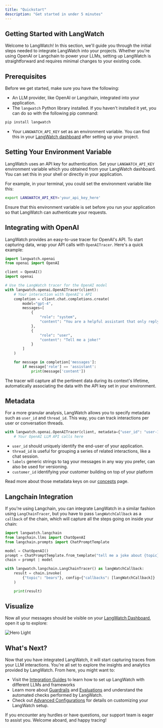 ```yaml
---
title: "Quickstart"
description: "Get started in under 5 minutes"
---
```


## Getting Started with LangWatch

Welcome to LangWatch! In this section, we'll guide you through the initial steps needed to integrate LangWatch into your projects. Whether you're using OpenAI or Langchain to power your LLMs, setting up LangWatch is straightforward and requires minimal changes to your existing code.

## Prerequisites

Before we get started, make sure you have the following:

- An LLM provider, like OpenAI or Langchain, integrated into your application.
- The `langwatch` Python library installed. If you haven't installed it yet, you can do so with the following pip command:

```sh
pip install langwatch
```

- Your `LANGWATCH_API_KEY` set as an environment variable. You can find this in your [LangWatch dashboard](https://app.langwatch.ai) after setting up your project.

## Setting Your Environment Variable

LangWatch uses an API key for authentication. Set your `LANGWATCH_API_KEY` environment variable which you obtained from your LangWatch dashboard. You can set this in your shell or directly in your application.

For example, in your terminal, you could set the environment variable like this:

```sh
export LANGWATCH_API_KEY='your_api_key_here'
```

Ensure that this environment variable is set before you run your application so that LangWatch can authenticate your requests.

## Integrating with OpenAI

LangWatch provides an easy-to-use tracer for OpenAI's API. To start capturing data, wrap your API calls with `OpenAITracer`. Here's a quick example:

```python
import langwatch.openai
from openai import OpenAI

client = OpenAI()
import openai

# Use the LangWatch tracer for the OpenAI model
with langwatch.openai.OpenAITracer(client):
    # Your interaction with OpenAI's API
    completion = client.chat.completions.create(
        model="gpt-4",
        messages=[
            {
                "role": "system",
                "content": "You are a helpful assistant that only reply in short tweet-like responses, using lots of emojis.",
            },
            {
                "role": "user",
                "content": "Tell me a joke!"
            }
        ]
    )

    for message in completion['messages']:
        if message['role'] == 'assistant':
            print(message['content'])
```

The tracer will capture all the pertinent data during its context's lifetime, automatically associating the data with the API key set in your environment.

## Metadata

For a more granular analysis, LangWatch allows you to specify metadata such as `user_id` and `thread_id`. This way, you can track interactions per user or conversation threads.

```python
with langwatch.openai.OpenAITracer(client, metadata={"user_id": "user-123", "thread_id": "thread-456"}):
    # Your OpenAI LLM API calls here
```

- `user_id` should uniquely identify the end-user of your application.
- `thread_id` is useful for grouping a series of related interactions, like a chat session.
- `labels` generic strings to tag your messages in any way you prefer, can also be used for versioning.
- `customer_id` identifying your customer building on top of your platform

Read more about those metadata keys on our [concepts](./concepts) page.

## Langchain Integration

If you're using Langchain, you can integrate LangWatch in a similar fashion using `LangChainTracer`, but you have to pass `langWatchCallback` as a `callback` of the chain, which will capture all the steps going on inside your chain:

```python
import langwatch.langchain
from langchain.llms import ChatOpenAI
from langchain.prompts import ChatPromptTemplate

model = ChatOpenAI()
prompt = ChatPromptTemplate.from_template("tell me a joke about {topic}")
chain = prompt | model

with langwatch.langchain.LangChainTracer() as langWatchCallback:
    result = chain.invoke(
        {"topic": "bears"}, config={"callbacks": [langWatchCallback]}
    )

    print(result)
```

## Visualize

Now all your messages should be visible on your [LangWatch Dashboard](https://app.langwatch.ai), open it up to explore:

<img
  className="block dark:hidden"
  src="/images/screenshot-dashboard.png"
  alt="Hero Light"
/>

## What's Next?

Now that you have integrated LangWatch, it will start capturing traces from your LLM interactions. You're all set to explore the insights and analytics provided by LangWatch. From here, you might want to:

- Visit the [Integration Guides](/docs/category/integration-guides) to learn how to set up LangWatch with different LLMs and frameworks
- Learn more about [Guardrails](#) and [Evaluations](#) and understand the automated checks performed by LangWatch.
- Check out [Advanced Configurations](#) for details on customizing your LangWatch setup.

If you encounter any hurdles or have questions, our support team is eager to assist you. Welcome aboard, and happy tracing!
